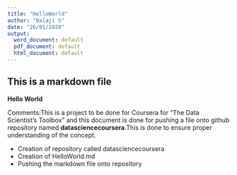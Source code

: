 ```yaml
---
title: "HelloWorld"
author: "Balaji S"
date: "26/01/2020"
output:
  word_document: default
  pdf_document: default
  html_document: default
---
```



## This is a markdown file

**Hello World**

Comments:This is a project to be done for Coursera for "The Data Scientist's Toolbox" and this document is done for pushing a file onto github repository named **datasciencecoursera**.This is done to ensure proper understanding of the concept.




- Creation of repository called datasciencecoursera  
- Creation of HelloWorld.md  
- Pushing the markdown file onto repository
